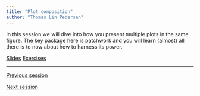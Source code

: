 ```yaml
---
title: "Plot composition"
author: "Thomas Lin Pedersen"
---
```


In this session we will dive into how you present multiple plots in the same figure. The key package here is patchwork and you will learn (almost) all there is to now about how to harness its power.

::: {.text-center .plain}
:::::: {.btn-group}
[Slides](../slides/5_composition.qmd){.btn .btn-primary role="button"}
[Exercises](){.btn .btn-success .disabled role="button"}
::::::
:::

---

::: {.d-flex .justify-content-between}
[<i class="bi bi-caret-left"></i> Previous session](../sessions/4_theme_guide.qmd){.btn .btn-sm .btn-outline-secondary role="button"}

[Next session <i class="bi bi-caret-right"></i>](../sessions/6_extensions.qmd){.btn .btn-sm .btn-outline-secondary role="button"}
:::
